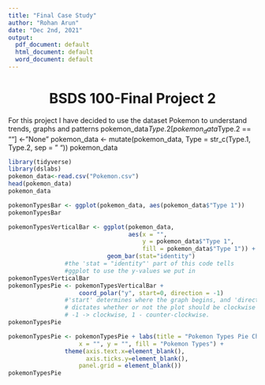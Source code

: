 ```yaml
---
title: "Final Case Study"
author: "Rohan Arun"
date: "Dec 2nd, 2021"
output:
  pdf_document: default
  html_document: default
  word_document: default
---
```



<center> <h1>

BSDS 100-Final Project 2</h1> </center>

For this project I have decided to use the dataset Pokemon to understand trends, graphs and patterns
pokemon_data$Type.2[pokemon_data$Type.2 == ""] <- "None"
pokemon_data <- mutate(pokemon_data, Type = str_c(Type.1, Type.2, sep = " "))
pokemon_data 

```r
library(tidyverse)
library(dslabs)
pokemon_data<-read.csv("Pokemon.csv")
head(pokemon_data)
pokemon_data
```
```r
pokemonTypesBar <- ggplot(pokemon_data, aes(pokemon_data$"Type 1"))
pokemonTypesBar
```
```r
pokemonTypesVerticalBar <- ggplot(pokemon_data, 
                                  aes(x = "", 
                                      y = pokemon_data$"Type 1", 
                                      fill = pokemon_data$"Type 1")) + 
                            geom_bar(stat="identity")
                #the 'stat = "identity"' part of this code tells 
                #ggplot to use the y-values we put in
pokemonTypesVerticalBar
pokemonTypesPie <- pokemonTypesVerticalBar + 
                    coord_polar("y", start=0, direction = -1)
                #'start' determines where the graph begins, and 'direction' 
                # dictates whether or not the plot should be clockwise or not: 
                # -1 -> clockwise, 1 - counter-clockwise.
pokemonTypesPie
```
```r
pokemonTypesPie <- pokemonTypesPie + labs(title = "Pokemon Types Pie Chart", 
                    x = "", y = "", fill = "Pokemon Types") +
                theme(axis.text.x=element_blank(), 
                      axis.ticks.y=element_blank(),
                    panel.grid = element_blank())
pokemonTypesPie
```



